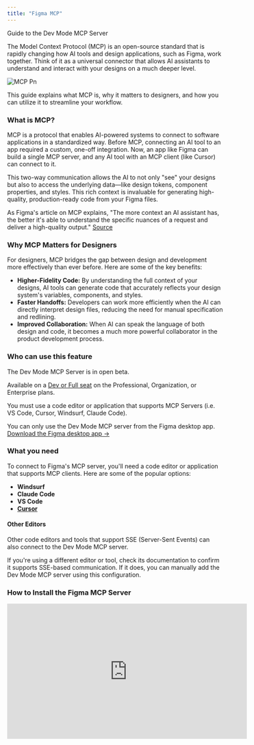 ```yaml
---
title: "Figma MCP"
---
```


<Card title="Official Release from Figma" icon="link" horizontal href="https://help.figma.com/hc/en-us/articles/32132100833559-Guide-to-the-Dev-Mode-MCP-Server">
  Guide to the Dev Mode MCP Server
</Card>

The Model Context Protocol (MCP) is an open-source standard that is rapidly changing how AI tools and design applications, such as Figma, work together. Think of it as a universal connector that allows AI assistants to understand and interact with your designs on a much deeper level.

![MCP Pn](/images/MCP.png)

This guide explains what MCP is, why it matters to designers, and how you can utilize it to streamline your workflow.

### What is MCP?

MCP is a protocol that enables AI-powered systems to connect to software applications in a standardized way. Before MCP, connecting an AI tool to an app required a custom, one-off integration. Now, an app like Figma can build a single MCP server, and any AI tool with an MCP client (like Cursor) can connect to it.

This two-way communication allows the AI to not only "see" your designs but also to access the underlying data—like design tokens, component properties, and styles. This rich context is invaluable for generating high-quality, production-ready code from your Figma files.

As Figma's article on MCP explains, "The more context an AI assistant has, the better it's able to understand the specific nuances of a request and deliver a high-quality output." [Source](https://www.figma.com/resource-library/what-is-mcp/)

### Why MCP Matters for Designers

For designers, MCP bridges the gap between design and development more effectively than ever before. Here are some of the key benefits:

- **Higher-Fidelity Code:** By understanding the full context of your designs, AI tools can generate code that accurately reflects your design system's variables, components, and styles.
- **Faster Handoffs:** Developers can work more efficiently when the AI can directly interpret design files, reducing the need for manual specification and redlining.
- **Improved Collaboration:** When AI can speak the language of both design and code, it becomes a much more powerful collaborator in the product development process.

### Who can use this feature

<Info>
  The Dev Mode MCP Server is in open beta.

  Available on a [Dev or Full seat](https://help.figma.com/hc/en-us/articles/360039477034-Full-versus-editor-only-roles) on the Professional, Organization, or Enterprise plans.

  You must use a code editor or application that supports MCP Servers (i.e. VS Code, Cursor, Windsurf, Claude Code).

  You can only use the Dev Mode MCP server from the Figma desktop app. [Download the Figma desktop app →](https://www.figma.com/downloads/)
</Info>

### What you need

To connect to Figma's MCP server, you'll need a code editor or application that supports MCP clients. Here are some of the popular options:

- **Windsurf**
- **Claude Code**
- **VS Code**
- [**Cursor**](https://www.cursor.com/dashboard)

#### Other Editors

Other code editors and tools that support SSE (Server-Sent Events) can also connect to the Dev Mode MCP server.

If you're using a different editor or tool, check its documentation to confirm it supports SSE-based communication. If it does, you can manually add the Dev Mode MCP server using this configuration.

### How to Install the Figma MCP Server

<iframe width="560" height="315" src="https://www.youtube.com/embed/MFGPCYi5du0?si=pLNv1V3AjEW_QBHs" title="YouTube video player" frameborder="0" allow="accelerometer; autoplay; clipboard-write; encrypted-media; gyroscope; picture-in-picture; web-share" referrerpolicy="strict-origin-when-cross-origin" allowfullscreen />

<Steps>
  <Step title="Enable the MCP Server in Figma">
    To get started, you need to enable the MCP server from the Figma desktop app.

    1. Open the Figma desktop app and ensure it's updated to the latest version.
    2. Open any Figma Design file.
    3. In the top-left menu, navigate to **Preferences** and select **Enable Dev Mode MCP Server**.

    You should see a confirmation message at the bottom of your screen indicating that the server is running locally at `http://127.0.0.1:3845/sse`.
  </Step>
  <Step title="Set up your MCP Client">
    Once the server is running, you can connect your MCP client. Below are the instructions for popular editors.

    <AccordionGroup>
      <Accordion title="Cursor">
        1. Open **Cursor → Settings → Cursor Settings**.
        2. Go to the **MCP** tab.
        3. Click **\+ Add new global MCP server**.
        4. Enter the following configuration and save:

        ```json
        {
          "mcpServers": {
            "Figma": {
              "url": "http://127.0.0.1:3845/sse"
            }
          }
        }
        ```
      </Accordion>
      <Accordion title="Claude Code">
        [Instructions for Claude Code will go here]
      </Accordion>
      <Accordion title="VS Code">
        1. Go to **Code → Settings → Settings** (or use `⌘ ,`).
        2. Search for "MCP" and select **Edit in settings.json**.
        3. Add the Figma Dev Mode MCP configuration to your servers:

        ```json
        "chat.mcp.discovery.enabled": true,
        "mcp": {
          "servers": {
            "Figma Dev Mode MCP": {
              "type": "sse",
              "url": "http://127.0.0.1:3845/sse"
            }
          }
        },
        "chat.agent.enabled": true
        ```

        4. Open the chat toolbar (`⌥⌘B` or `⌃⌘I`) and switch to **Agent** mode.
        5. Open the **selection tool** menu and look for a section labeled: `MCP Server: Figma Dev Mode MCP`.

        <Tip>
          You must have GitHub Copilot enabled to use MCP in VS Code.
        </Tip>
      </Accordion>
      <Accordion title="Other Editors (SSE)">
        If you're using a different editor that supports SSE (Server-Sent Events), you can manually add the Dev Mode MCP server using this configuration:

        ```json
        {
          "mcpServers": {
            "Figma Dev Mode MCP": {
              "url": "http://127.0.0.1:3845/sse"
            }
          }
        }
        ```

        Check your editor's documentation for the specific steps to add an SSE-compatible MCP server.
      </Accordion>
    </AccordionGroup>
  </Step>
  <Step title="Prompting Your MCP Client">
    Once connected, you can prompt your client to access a design node in two ways:

    - **Selection-based:** Select a frame or layer in the Figma desktop app and prompt your client to implement it.
    - **Link-based:** Copy the link to a frame or layer and ask your client to implement the design from the URL.
  </Step>
</Steps>

### Best Practices

To get the best results from the MCP server, follow these best practices.

**Structure your Figma file:**

- **Use components** for anything reused.
- **Link components to your codebase** via Code Connect for the most consistent results.
- **Use variables** or design tokens for spacing, color, radius, and typography.
- **Name layers semantically** (e.g., `CardContainer` instead of `Group 5`).
- **Use Auto layout** to communicate responsive intent.
- **Use annotations** to convey behavior that isn't visible.

#### Write Effective Prompts

Clear prompts lead to better results. Be specific about your needs:

- "Generate iOS SwiftUI code from this frame."
- "Use Chakra UI for this layout."
- "Add this to `src/components/marketing/PricingCard.tsx`."

<Card title="Prompting for Designers Guide" icon="book-open-cover" href="/guides/prompting-for-designers">
  For more detailed examples and a comprehensive list of prompts, check out our guide to prompting for designers.
</Card>

### Videos

#### Getting Started with the Figma MCP Server

<iframe src="https://www.youtube.com/embed/MFGPCYi5du0" title="YouTube video player" frameBorder="0" allow="accelerometer; autoplay; clipboard-write; encrypted-media; gyroscope; picture-in-picture; web-share" allowFullScreen width="100%" height="480" />

### Helpful links

<Card title="Official Figma MCP Documentation" icon="book-open-cover" href="https://help.figma.com/hc/en-us/articles/32132100833559-Guide-to-the-Dev-Mode-MCP-Server">
  Read the official guide from Figma for detailed instructions and information.
</Card>